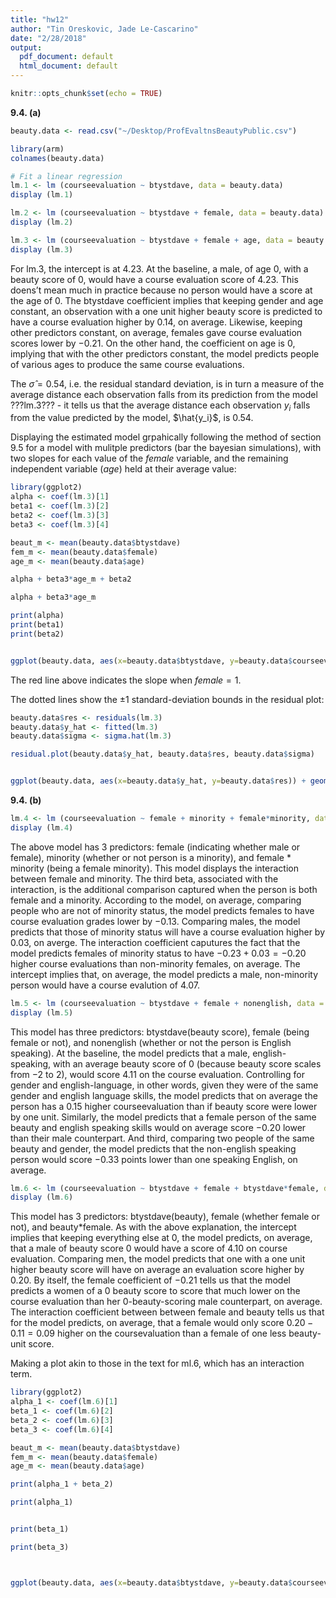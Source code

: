 ```yaml
---
title: "hw12"
author: "Tin Oreskovic, Jade Le-Cascarino"
date: "2/28/2018"
output:
  pdf_document: default
  html_document: default
---
```


```r
knitr::opts_chunk$set(echo = TRUE)
```


$\textbf{9.4. (a)}$

```r
beauty.data <- read.csv("~/Desktop/ProfEvaltnsBeautyPublic.csv")
```


```r
library(arm)
colnames(beauty.data)

# Fit a linear regression
lm.1 <- lm (courseevaluation ~ btystdave, data = beauty.data)
display (lm.1)

lm.2 <- lm (courseevaluation ~ btystdave + female, data = beauty.data)
display (lm.2)

lm.3 <- lm (courseevaluation ~ btystdave + female + age, data = beauty.data)
display (lm.3)
```
For lm.3, the intercept is at $4.23$. At the baseline, a male, of age $0$, with a beauty score of $0$, would have a course evaluation score of $4.23$. This doens't mean much in practice because no person would have a score at the age of 0. The btystdave coefficient implies that keeping gender and age constant, an observation with a one unit higher beauty score is predicted to have a course evaluation higher by $0.14$, on average. Likewise, keeping other predictors constant, on average, females gave course evaluation scores lower by $-0.21$. On the other hand, the coefficient on age is $0$, implying that with the other predictors constant, the model predicts people of various ages to produce the same course evaluations.

The $\hat{\sigma}= 0.54$, i.e. the residual standard deviation, is in turn a measure of the average distance each observation falls from its prediction from the model ???lm.3??? - it tells us that the average distance each observation $y_i$ falls from the value predicted by the model, $\hat{y_i}$, is 0.54.




Displaying the estimated model grpahically following the method of section 9.5 for a model with mulitple predictors (bar the bayesian simulations), with two slopes for each value of the $\textit{female}$ variable, and the remaining independent variable ($\textit{age}$) held at their average value:
```r
library(ggplot2)
alpha <- coef(lm.3)[1]
beta1 <- coef(lm.3)[2]
beta2 <- coef(lm.3)[3]
beta3 <- coef(lm.3)[4]

beaut_m <- mean(beauty.data$btystdave) 
fem_m <- mean(beauty.data$female) 
age_m <- mean(beauty.data$age) 

alpha + beta3*age_m + beta2

alpha + beta3*age_m

print(alpha)
print(beta1)
print(beta2)


ggplot(beauty.data, aes(x=beauty.data$btystdave, y=beauty.data$courseevaluation)) + geom_point() + theme_light() + geom_abline(intercept = 4.099417, slope = 0.14, color="black") + geom_abline(intercept = 3.888626, slope = 0.14, color="red") + xlab("beauty") + ylab("course evaluation") 
```
The red line above indicates the slope when $\textit{female} = 1$.




The dotted lines show the $\pm 1$ standard-deviation bounds in the residual plot: 

```r
beauty.data$res <- residuals(lm.3)
beauty.data$y_hat <- fitted(lm.3)
beauty.data$sigma <- sigma.hat(lm.3)

residual.plot(beauty.data$y_hat, beauty.data$res, beauty.data$sigma)


ggplot(beauty.data, aes(x=beauty.data$y_hat, y=beauty.data$res)) + geom_point() + theme_light() + xlab("fitted value") + ylab("residual") + geom_smooth(color='blue') + geom_abline(intercept = 0, slope = 0, color="black")
```



$\textbf{9.4. (b)}$

```r
lm.4 <- lm (courseevaluation ~ female + minority + female*minority, data = beauty.data)
display (lm.4)
```


The above model has 3 predictors: female (indicating whether male or female), minority (whether or not person is a minority), and female * minority (being a female minority).
This model displays the interaction between female and minority. The third beta, associated with the interaction, is the additional comparison captured when the person is both female and a minority. According to the model, on average, comparing people who are not of minority status, the model predicts females to have course evaluation grades lower by $-0.13$. Comparing males, the model predicts that those of minority status will have a course evaluation higher by $0.03$, on averge. The interaction coefficient caputures the fact that the model predicts females of minority status to have $-0.23 + 0.03 = - 0.20$ higher course evaluations than non-minority females, on average. The intercept implies that, on average, the model predicts a male, non-minority person would have a course evalution of $4.07$. 

```r
lm.5 <- lm (courseevaluation ~ btystdave + female + nonenglish, data = beauty.data)
display (lm.5)
```
This model has three predictors: btystdave(beauty score), female (being female or not), and nonenglish (whether or not the person is English speaking). At the baseline, the model predicts that a male, english-speaking, with an average beauty score of $0$ (because beauty score scales from $-2$ to $2$), would score $4.11$ on the course evaluation. Controlling for gender and english-language, in other words, given they were of the same gender and english language skills, the model predicts that on average the person has a $0.15$ higher courseevaluation than if beauty score were lower by one unit. Similarly, the model predicts that a female person of the same beauty and english speaking skills would on average score $-0.20$ lower than their male counterpart. And third, comparing two people of the same beauty and gender, the model predicts that the non-english speaking person would score $-0.33$ points lower than one speaking English, on average. 

```r
lm.6 <- lm (courseevaluation ~ btystdave + female + btystdave*female, data = beauty.data)
display (lm.6)
```
This model has 3 predictors: btystdave(beauty), female (whether female or not), and 
beauty*female. As with the above explanation, the intercept implies that keeping everything else at $0$, the model predicts, on average, that a male of beauty score $0$ would have a score of $4.10$ on course evaluation. Comparing men, the model predicts that one with a one unit higher beauty score will have on average an evaluation score higher by $0.20$. By itself, the female coefficient of $-0.21$ tells us that the model predicts a women of a 0 beauty score to score that much lower on the course evaluation than her 0-beauty-scoring male counterpart, on average.  The interaction coefficient between between female and beauty tells us that for the model predicts, on average, that a female would only score $0.20 - 0.11 = 0.09$ higher on the coursevaluation than a female of one less beauty-unit score. 

\textit{Shadow topic:} 
Making a plot akin to those in the text for ml.6, which has an interaction term.



```r
library(ggplot2)
alpha_1 <- coef(lm.6)[1]
beta_1 <- coef(lm.6)[2]
beta_2 <- coef(lm.6)[3]
beta_3 <- coef(lm.6)[4]

beaut_m <- mean(beauty.data$btystdave) 
fem_m <- mean(beauty.data$female) 
age_m <- mean(beauty.data$age) 

print(alpha_1 + beta_2)

print(alpha_1)


print(beta_1)

print(beta_3)



ggplot(beauty.data, aes(x=beauty.data$btystdave, y=beauty.data$courseevaluation)) + geom_point() + theme_light() + geom_abline(intercept = 4.103644, slope = 0.20, color="black") + geom_abline(intercept = 3.898593, slope = 0.09, color="red") + xlab("beauty") + ylab("course evaluation") + geom_point(aes(shape = factor(female)), size = 3)

```








